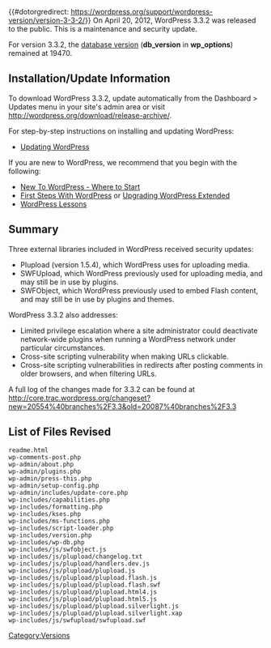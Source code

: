 {{#dotorgredirect: https://wordpress.org/support/wordpress-version/version-3-3-2/}}
{{Languages|
{{en|Version 3.3.2}}
{{ru|Версия 3.3.2}}
}}
On April 20, 2012, WordPress 3.3.2 was released to the public. This is a maintenance and security update.

For version 3.3.2, the [[Glossary#Database_version|database version]] ('''db_version''' in '''wp_options''') remained at 19470.

== Installation/Update Information ==
To download WordPress 3.3.2, update automatically from the Dashboard > Updates menu in your site's admin area or visit http://wordpress.org/download/release-archive/.

For step-by-step instructions on installing and updating WordPress:
* [[Updating WordPress]]

If you are new to WordPress, we recommend that you begin with the following:
* [[New To WordPress - Where to Start]]
* [[First Steps With WordPress]] or [[Upgrading WordPress Extended]]
* [[WordPress Lessons]]

== Summary ==

Three external libraries included in WordPress received security updates:

* Plupload (version 1.5.4), which WordPress uses for uploading media.
* SWFUpload, which WordPress previously used for uploading media, and may still be in use by plugins.
* SWFObject, which WordPress previously used to embed Flash content, and may still be in use by plugins and themes.

WordPress 3.3.2 also addresses:

* Limited privilege escalation where a site administrator could deactivate network-wide plugins when running a WordPress network under particular circumstances.
* Cross-site scripting vulnerability when making URLs clickable.
* Cross-site scripting vulnerabilities in redirects after posting comments in older browsers, and when filtering URLs.

A full log of the changes made for 3.3.2 can be found at http://core.trac.wordpress.org/changeset?new=20554%40branches%2F3.3&old=20087%40branches%2F3.3

== List of Files Revised ==
<pre>
readme.html
wp-comments-post.php
wp-admin/about.php
wp-admin/plugins.php
wp-admin/press-this.php
wp-admin/setup-config.php
wp-admin/includes/update-core.php
wp-includes/capabilities.php
wp-includes/formatting.php
wp-includes/kses.php
wp-includes/ms-functions.php
wp-includes/script-loader.php
wp-includes/version.php
wp-includes/wp-db.php
wp-includes/js/swfobject.js
wp-includes/js/plupload/changelog.txt
wp-includes/js/plupload/handlers.dev.js
wp-includes/js/plupload/plupload.js
wp-includes/js/plupload/plupload.flash.js
wp-includes/js/plupload/plupload.flash.swf
wp-includes/js/plupload/plupload.html4.js
wp-includes/js/plupload/plupload.html5.js
wp-includes/js/plupload/plupload.silverlight.js
wp-includes/js/plupload/plupload.silverlight.xap
wp-includes/js/swfupload/swfupload.swf
</pre>

{{Versions}}

[[Category:Versions]]